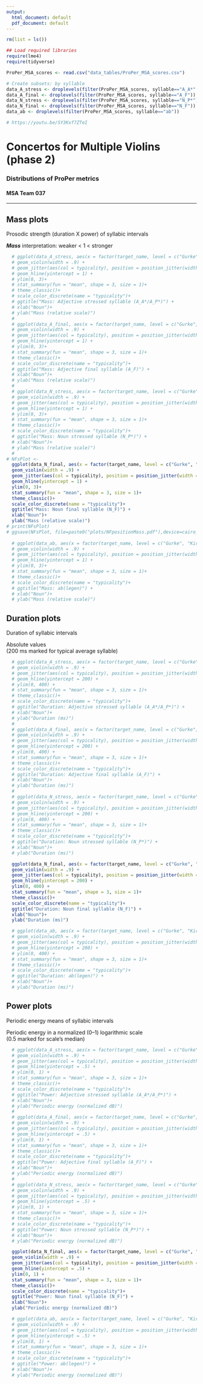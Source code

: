 ```yaml
---
output:
  html_document: default
  pdf_document: default
---
```


```r
rm(list = ls())

## Load required libraries 
require(lme4)
require(tidyverse)

ProPer_MSA_scores <- read.csv("data_tables/ProPer_MSA_scores.csv")

# Create subsets: by syllable
data_A_stress <- droplevels(filter(ProPer_MSA_scores, syllable=="A_A*" | syllable=="A_P*"))
data_A_final <- droplevels(filter(ProPer_MSA_scores, syllable=="A_F"))
data_N_stress <- droplevels(filter(ProPer_MSA_scores, syllable=="N_P*"))
data_N_final <- droplevels(filter(ProPer_MSA_scores, syllable=="N_F"))
data_ab <- droplevels(filter(ProPer_MSA_scores, syllable=="ab"))

# https://youtu.be/SY3Kxf7ZTeI
```

# Concertos for Multiple Violins (phase 2)
<!-- [^1] -->

### Distributions of ProPer metrics

#### MSA Team 037

***

<!-- ## Synchrony plots -->
<!-- F0 shape within syllables -->

<!-- ***Synchrony*** interpretation: falling < 0 < rising -->

<!-- ```{r plotSyncBYsyll, warning=FALSE, echo=FALSE} -->
<!-- # , include=FALSE -->
<!--   ggplot(data_A_stress, aes(x = factor(target_name, level = c("Gurke", "Kirsche", "Moehre",  "Trauben", "Erbsen", "Bohnen", "Walnuss", "Zitrone")), y = sync_rel)) + -->
<!--   geom_violin(width = .9) + -->
<!--   geom_jitter(aes(col = typicality), position = position_jitter(width = 0.2), size = 1) + -->
<!--   geom_hline(yintercept = 0) + -->
<!--   ylim(-20, 20)+ -->
<!--   stat_summary(fun = "mean", shape = 3, size = 1)+ -->
<!--   theme_classic()+ -->
<!--   scale_color_discrete(name = "typicality")+ -->
<!--   ggtitle("Synchrony: Adjective stressed syllable (A_A*/A_P*)") + -->
<!--   xlab("Noun")+ -->
<!--   ylab("Synchrony (%)") -->

<!--   ggplot(data_A_final, aes(x = factor(target_name, level = c("Gurke", "Kirsche", "Moehre",  "Trauben", "Erbsen", "Bohnen", "Walnuss", "Zitrone")), y = sync_rel)) + -->
<!--   geom_violin(width = .9) + -->
<!--   geom_jitter(aes(col = typicality), position = position_jitter(width = 0.2), size = 1) + -->
<!--   geom_hline(yintercept = 0) + -->
<!--   ylim(-20, 20)+ -->
<!--   stat_summary(fun = "mean", shape = 3, size = 1)+ -->
<!--   theme_classic()+ -->
<!--   scale_color_discrete(name = "typicality")+ -->
<!--   ggtitle("Synchrony: Adjective final syllable (A_F)") + -->
<!--   xlab("Noun")+ -->
<!--   ylab("Synchrony (%)") -->

<!--   ggplot(data_N_stress, aes(x = factor(target_name, level = c("Gurke", "Kirsche", "Moehre",  "Trauben", "Erbsen", "Bohnen", "Walnuss", "Zitrone")), y = sync_rel)) + -->
<!--   geom_violin(width = .9) + -->
<!--   geom_jitter(aes(col = typicality), position = position_jitter(width = 0.2), size = 1) + -->
<!--   geom_hline(yintercept = 0) + -->
<!--   ylim(-20, 20)+ -->
<!--   stat_summary(fun = "mean", shape = 3, size = 1)+ -->
<!--   theme_classic()+ -->
<!--   scale_color_discrete(name = "typicality")+ -->
<!--   ggtitle("Synchrony: Noun stressed syllable (N_P*)") + -->
<!--   xlab("Noun")+ -->
<!--   ylab("Synchrony (%)") -->

<!--   ggplot(data_N_final, aes(x = factor(target_name, level = c("Gurke", "Kirsche", "Moehre",  "Trauben", "Erbsen", "Bohnen", "Walnuss", "Zitrone")), y = sync_rel)) + -->
<!--   geom_violin(width = .9) + -->
<!--   geom_jitter(aes(col = typicality), position = position_jitter(width = 0.2), size = 1) + -->
<!--   geom_hline(yintercept = 0) + -->
<!--   ylim(-20, 20)+ -->
<!--   stat_summary(fun = "mean", shape = 3, size = 1)+ -->
<!--   theme_classic()+ -->
<!--   scale_color_discrete(name = "typicality")+ -->
<!--   ggtitle("Synchrony: Noun final syllable (N_F)") + -->
<!--   xlab("Noun")+ -->
<!--   ylab("Synchrony (%)") -->

<!--   ggplot(data_ab, aes(x = factor(target_name, level = c("Gurke", "Kirsche", "Moehre",  "Trauben", "Erbsen", "Bohnen", "Walnuss", "Zitrone")), y = sync_rel)) + -->
<!--   geom_violin(width = .9) + -->
<!--   geom_jitter(aes(col = typicality), position = position_jitter(width = 0.2), size = 1) + -->
<!--   geom_hline(yintercept = 0) + -->
<!--   ylim(-20, 20)+ -->
<!--   stat_summary(fun = "mean", shape = 3, size = 1)+ -->
<!--   theme_classic()+ -->
<!--   scale_color_discrete(name = "typicality")+ -->
<!--   ggtitle("Synchrony: ab(legen)") + -->
<!--   xlab("Noun")+ -->
<!--   ylab("Synchrony (%)") -->

<!-- ``` -->

<!-- ## ∆F0 plots -->
<!-- F0 change between syllables -->

<!-- ***∆F0*** interpretation: lower < 0 < higher -->

<!-- ```{r plotDeltaF0bySyll, warning=FALSE, echo=FALSE} -->
<!-- # , include=FALSE -->
<!--   ggplot(data_A_stress, aes(x = factor(target_name, level = c("Gurke", "Kirsche", "Moehre",  "Trauben", "Erbsen", "Bohnen", "Walnuss", "Zitrone")), y = DeltaF0_rel)) + -->
<!--   geom_violin(width = .9) + -->
<!--   geom_jitter(aes(col = typicality), position = position_jitter(width = 0.2), size = 1) + -->
<!--   geom_hline(yintercept = 0) + -->
<!--   ylim(-75, 75)+ -->
<!--   stat_summary(fun = "mean", shape = 3, size = 1)+ -->
<!--   theme_classic()+ -->
<!--   scale_color_discrete(name = "typicality")+ -->
<!--   ggtitle("∆F0: Adjective stressed syllable (A_A*/A_P*)") + -->
<!--   xlab("Noun")+ -->
<!--   ylab("∆F0 (%)") -->

<!--   ggplot(data_A_final, aes(x = factor(target_name, level = c("Gurke", "Kirsche", "Moehre",  "Trauben", "Erbsen", "Bohnen", "Walnuss", "Zitrone")), y = DeltaF0_rel)) + -->
<!--   geom_violin(width = .9) + -->
<!--   geom_jitter(aes(col = typicality), position = position_jitter(width = 0.2), size = 1) + -->
<!--   geom_hline(yintercept = 0) + -->
<!--   ylim(-75, 75)+ -->
<!--   stat_summary(fun = "mean", shape = 3, size = 1)+ -->
<!--   theme_classic()+ -->
<!--   scale_color_discrete(name = "typicality")+ -->
<!--   ggtitle("∆F0: Adjective final syllable (A_F)") + -->
<!--   xlab("Noun")+ -->
<!--   ylab("∆F0 (%)") -->

<!--   ggplot(data_N_stress, aes(x = factor(target_name, level = c("Gurke", "Kirsche", "Moehre",  "Trauben", "Erbsen", "Bohnen", "Walnuss", "Zitrone")), y = DeltaF0_rel)) + -->
<!--   geom_violin(width = .9) + -->
<!--   geom_jitter(aes(col = typicality), position = position_jitter(width = 0.2), size = 1) + -->
<!--   geom_hline(yintercept = 0) + -->
<!--   ylim(-75, 75)+ -->
<!--   stat_summary(fun = "mean", shape = 3, size = 1)+ -->
<!--   theme_classic()+ -->
<!--   scale_color_discrete(name = "typicality")+ -->
<!--   ggtitle("∆F0: Noun stressed syllable (N_P*)") + -->
<!--   xlab("Noun")+ -->
<!--   ylab("∆F0 (%)") -->

<!--   ggplot(data_N_final, aes(x = factor(target_name, level = c("Gurke", "Kirsche", "Moehre",  "Trauben", "Erbsen", "Bohnen", "Walnuss", "Zitrone")), y = DeltaF0_rel)) + -->
<!--   geom_violin(width = .9) + -->
<!--   geom_jitter(aes(col = typicality), position = position_jitter(width = 0.2), size = 1) + -->
<!--   geom_hline(yintercept = 0) + -->
<!--   ylim(-75, 75)+ -->
<!--   stat_summary(fun = "mean", shape = 3, size = 1)+ -->
<!--   theme_classic()+ -->
<!--   scale_color_discrete(name = "typicality")+ -->
<!--   ggtitle("∆F0: Noun final syllable (N_F)") + -->
<!--   xlab("Noun")+ -->
<!--   ylab("∆F0 (%)") -->

<!--   ggplot(data_ab, aes(x = factor(target_name, level = c("Gurke", "Kirsche", "Moehre",  "Trauben", "Erbsen", "Bohnen", "Walnuss", "Zitrone")), y = DeltaF0_rel)) + -->
<!--   geom_violin(width = .9) + -->
<!--   geom_jitter(aes(col = typicality), position = position_jitter(width = 0.2), size = 1) + -->
<!--   geom_hline(yintercept = 0) + -->
<!--   ylim(-75, 75)+ -->
<!--   stat_summary(fun = "mean", shape = 3, size = 1)+ -->
<!--   theme_classic()+ -->
<!--   scale_color_discrete(name = "typicality")+ -->
<!--   ggtitle("∆F0: ab(legen)") + -->
<!--   xlab("Noun")+ -->
<!--   ylab("∆F0 (%)") -->

<!-- ``` -->

## Mass plots
Prosodic strength (duration X power) of syllabic intervals

***Mass*** interpretation: weaker < 1 < stronger

```r

  # ggplot(data_A_stress, aes(x = factor(target_name, level = c("Gurke", "Kirsche", "Moehre",  "Trauben", "Erbsen", "Bohnen", "Walnuss", "Zitrone")), y = mass_rel)) +
  # geom_violin(width = .9) +
  # geom_jitter(aes(col = typicality), position = position_jitter(width = 0.2), size = 1) +
  # geom_hline(yintercept = 1) +
  # ylim(0, 3)+
  # stat_summary(fun = "mean", shape = 3, size = 1)+
  # theme_classic()+
  # scale_color_discrete(name = "typicality")+
  # ggtitle("Mass: Adjective stressed syllable (A_A*/A_P*)") +
  # xlab("Noun")+
  # ylab("Mass (relative scale)")
  # 
  # ggplot(data_A_final, aes(x = factor(target_name, level = c("Gurke", "Kirsche", "Moehre",  "Trauben", "Erbsen", "Bohnen", "Walnuss", "Zitrone")), y = mass_rel)) +
  # geom_violin(width = .9) +
  # geom_jitter(aes(col = typicality), position = position_jitter(width = 0.2), size = 1) +
  # geom_hline(yintercept = 1) +
  # ylim(0, 3)+
  # stat_summary(fun = "mean", shape = 3, size = 1)+
  # theme_classic()+
  # scale_color_discrete(name = "typicality")+
  # ggtitle("Mass: Adjective final syllable (A_F)") +
  # xlab("Noun")+
  # ylab("Mass (relative scale)")
  # 
  # ggplot(data_N_stress, aes(x = factor(target_name, level = c("Gurke", "Kirsche", "Moehre",  "Trauben", "Erbsen", "Bohnen", "Walnuss", "Zitrone")), y = mass_rel)) +
  # geom_violin(width = .9) +
  # geom_jitter(aes(col = typicality), position = position_jitter(width = 0.2), size = 1) +
  # geom_hline(yintercept = 1) +
  # ylim(0, 3)+
  # stat_summary(fun = "mean", shape = 3, size = 1)+
  # theme_classic()+
  # scale_color_discrete(name = "typicality")+
  # ggtitle("Mass: Noun stressed syllable (N_P*)") +
  # xlab("Noun")+
  # ylab("Mass (relative scale)")
  # 
# NFsPlot <-
  ggplot(data_N_final, aes(x = factor(target_name, level = c("Gurke", "Kirsche", "Moehre",  "Trauben", "Erbsen", "Bohnen", "Walnuss", "Zitrone")), y = mass_rel)) +
  geom_violin(width = .9) +
  geom_jitter(aes(col = typicality), position = position_jitter(width = 0.2), size = 1) +
  geom_hline(yintercept = 1) +
  ylim(0, 3)+
  stat_summary(fun = "mean", shape = 3, size = 1)+
  theme_classic()+
  scale_color_discrete(name = "typicality")+
  ggtitle("Mass: Noun final syllable (N_F)") +
  xlab("Noun")+
  ylab("Mass (relative scale)")
# print(NFsPlot)
# ggsave(NFsPlot, file=paste0("plots/NFpositionMass.pdf"),device=cairo_pdf)
  
  # ggplot(data_ab, aes(x = factor(target_name, level = c("Gurke", "Kirsche", "Moehre",  "Trauben", "Erbsen", "Bohnen", "Walnuss", "Zitrone")), y = mass_rel)) +
  # geom_violin(width = .9) +
  # geom_jitter(aes(col = typicality), position = position_jitter(width = 0.2), size = 1) +
  # geom_hline(yintercept = 1) +
  # ylim(0, 3)+
  # stat_summary(fun = "mean", shape = 3, size = 1)+
  # theme_classic()+
  # scale_color_discrete(name = "typicality")+
  # ggtitle("Mass: ab(legen)") +
  # xlab("Noun")+
  # ylab("Mass (relative scale)")

```

## Duration plots 
Duration of syllabic intervals

Absolute values  
(200 ms marked for typical average syllable)

```r

  # ggplot(data_A_stress, aes(x = factor(target_name, level = c("Gurke", "Kirsche", "Moehre",  "Trauben", "Erbsen", "Bohnen", "Walnuss", "Zitrone")), y = intervalDuration)) +
  # geom_violin(width = .9) +
  # geom_jitter(aes(col = typicality), position = position_jitter(width = 0.2), size = 1) +
  # geom_hline(yintercept = 200) +
  # ylim(0, 400) +
  # stat_summary(fun = "mean", shape = 3, size = 1)+
  # theme_classic()+
  # scale_color_discrete(name = "typicality")+
  # ggtitle("Duration: Adjective stressed syllable (A_A*/A_P*)") +
  # xlab("Noun")+
  # ylab("Duration (ms)")
  # 
  # ggplot(data_A_final, aes(x = factor(target_name, level = c("Gurke", "Kirsche", "Moehre",  "Trauben", "Erbsen", "Bohnen", "Walnuss", "Zitrone")), y = intervalDuration)) +
  # geom_violin(width = .9) +
  # geom_jitter(aes(col = typicality), position = position_jitter(width = 0.2), size = 1) +
  # geom_hline(yintercept = 200) +
  # ylim(0, 400) +
  # stat_summary(fun = "mean", shape = 3, size = 1)+
  # theme_classic()+
  # scale_color_discrete(name = "typicality")+
  # ggtitle("Duration: Adjective final syllable (A_F)") +
  # xlab("Noun")+
  # ylab("Duration (ms)")
  # 
  # ggplot(data_N_stress, aes(x = factor(target_name, level = c("Gurke", "Kirsche", "Moehre",  "Trauben", "Erbsen", "Bohnen", "Walnuss", "Zitrone")), y = intervalDuration)) +
  # geom_violin(width = .9) +
  # geom_jitter(aes(col = typicality), position = position_jitter(width = 0.2), size = 1) +
  # geom_hline(yintercept = 200) +
  # ylim(0, 400) +
  # stat_summary(fun = "mean", shape = 3, size = 1)+
  # theme_classic()+
  # scale_color_discrete(name = "typicality")+
  # ggtitle("Duration: Noun stressed syllable (N_P*)") +
  # xlab("Noun")+
  # ylab("Duration (ms)")

  ggplot(data_N_final, aes(x = factor(target_name, level = c("Gurke", "Kirsche", "Moehre",  "Trauben", "Erbsen", "Bohnen", "Walnuss", "Zitrone")), y = intervalDuration)) +
  geom_violin(width = .9) +
  geom_jitter(aes(col = typicality), position = position_jitter(width = 0.2), size = 1) +
  geom_hline(yintercept = 200) +
  ylim(0, 400) +
  stat_summary(fun = "mean", shape = 3, size = 1)+
  theme_classic()+
  scale_color_discrete(name = "typicality")+
  ggtitle("Duration: Noun final syllable (N_F)") +
  xlab("Noun")+
  ylab("Duration (ms)")

  # ggplot(data_ab, aes(x = factor(target_name, level = c("Gurke", "Kirsche", "Moehre",  "Trauben", "Erbsen", "Bohnen", "Walnuss", "Zitrone")), y = intervalDuration)) +
  # geom_violin(width = .9) +
  # geom_jitter(aes(col = typicality), position = position_jitter(width = 0.2), size = 1) +
  # geom_hline(yintercept = 200) +
  # ylim(0, 400) +
  # stat_summary(fun = "mean", shape = 3, size = 1)+
  # theme_classic()+
  # scale_color_discrete(name = "typicality")+
  # ggtitle("Duration: ab(legen)") +
  # xlab("Noun")+
  # ylab("Duration (ms)")

```

## Power plots
Periodic energy means of syllabic intervals

Periodic energy in a normalized (0--1) logarithmic scale  
(0.5 marked for scale's median)

```r

  # ggplot(data_A_stress, aes(x = factor(target_name, level = c("Gurke", "Kirsche", "Moehre",  "Trauben", "Erbsen", "Bohnen", "Walnuss", "Zitrone")), y =  mass/intervalDuration)) +
  # geom_violin(width = .9) +
  # geom_jitter(aes(col = typicality), position = position_jitter(width = 0.2), size = 1) +
  # geom_hline(yintercept = .5) +
  # ylim(0, 1) +
  # stat_summary(fun = "mean", shape = 3, size = 1)+
  # theme_classic()+
  # scale_color_discrete(name = "typicality")+
  # ggtitle("Power: Adjective stressed syllable (A_A*/A_P*)") +
  # xlab("Noun")+
  # ylab("Periodic energy (normalized dB)")
  # 
  # ggplot(data_A_final, aes(x = factor(target_name, level = c("Gurke", "Kirsche", "Moehre",  "Trauben", "Erbsen", "Bohnen", "Walnuss", "Zitrone")), y =  mass/intervalDuration)) +
  # geom_violin(width = .9) +
  # geom_jitter(aes(col = typicality), position = position_jitter(width = 0.2), size = 1) +
  # geom_hline(yintercept = .5) +
  # ylim(0, 1) +
  # stat_summary(fun = "mean", shape = 3, size = 1)+
  # theme_classic()+
  # scale_color_discrete(name = "typicality")+
  # ggtitle("Power: Adjective final syllable (A_F)") +
  # xlab("Noun")+
  # ylab("Periodic energy (normalized dB)")
  # 
  # ggplot(data_N_stress, aes(x = factor(target_name, level = c("Gurke", "Kirsche", "Moehre",  "Trauben", "Erbsen", "Bohnen", "Walnuss", "Zitrone")), y =  mass/intervalDuration)) +
  # geom_violin(width = .9) +
  # geom_jitter(aes(col = typicality), position = position_jitter(width = 0.2), size = 1) +
  # geom_hline(yintercept = .5) +
  # ylim(0, 1) +
  # stat_summary(fun = "mean", shape = 3, size = 1)+
  # theme_classic()+
  # scale_color_discrete(name = "typicality")+
  # ggtitle("Power: Noun stressed syllable (N_P*)") +
  # xlab("Noun")+
  # ylab("Periodic energy (normalized dB)")

  ggplot(data_N_final, aes(x = factor(target_name, level = c("Gurke", "Kirsche", "Moehre",  "Trauben", "Erbsen", "Bohnen", "Walnuss", "Zitrone")), y =  mass/intervalDuration)) +
  geom_violin(width = .9) +
  geom_jitter(aes(col = typicality), position = position_jitter(width = 0.2), size = 1) +
  geom_hline(yintercept = .5) +
  ylim(0, 1) +
  stat_summary(fun = "mean", shape = 3, size = 1)+
  theme_classic()+
  scale_color_discrete(name = "typicality")+
  ggtitle("Power: Noun final syllable (N_F)") +
  xlab("Noun")+
  ylab("Periodic energy (normalized dB)")

  # ggplot(data_ab, aes(x = factor(target_name, level = c("Gurke", "Kirsche", "Moehre",  "Trauben", "Erbsen", "Bohnen", "Walnuss", "Zitrone")), y =  mass/intervalDuration)) +
  # geom_violin(width = .9) +
  # geom_jitter(aes(col = typicality), position = position_jitter(width = 0.2), size = 1) +
  # geom_hline(yintercept = .5) +
  # ylim(0, 1) +
  # stat_summary(fun = "mean", shape = 3, size = 1)+
  # theme_classic()+
  # scale_color_discrete(name = "typicality")+
  # ggtitle("Power: ab(legen)") +
  # xlab("Noun")+
  # ylab("Periodic energy (normalized dB)")

```
